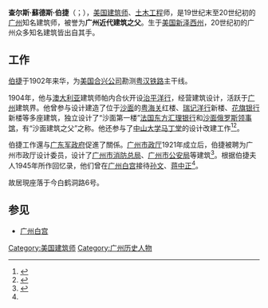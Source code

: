 {{expand|time=2015-01-26T12:44:53+00:00}}
'''查尔斯·蘇德斯·伯捷'''（{{lang-en|Charles Souders Paget}}；{{bd|1874年||1933年}}），[[美国|美国]][[建筑师|建筑师]]、[[土木工程|土木工程]]师，是19世纪末至20世纪初的[[广州|广州]]知名建筑师，被誉为'''广州近代建筑之父'''。生于[[美国|美国]][[新泽西州|新泽西州]]，20世纪初的广州众多知名建筑皆出自其手。

== 工作 ==
[[伯捷|伯捷]]于1902年来华，为[[美国合兴公司|美国合兴公司]]勘测[[粤汉铁路|粤汉铁路]]主干线。

1904年，他与[[澳大利亚|澳大利亚]]建筑师帕内合伙开设[[治平洋行|治平洋行]]，经营建筑设计，活跃于[[广州|广州]]建筑界。他曾参与设计建造了位于[[沙面|沙面]]的[[粤海关|粤海关]]红楼、[[瑞记洋行|瑞记洋行]]新楼、[[花旗银行|花旗银行]]新楼等多座建筑，独立设计了“沙面第一楼”[[法国东方汇理银行|法国东方汇理银行]]和[[沙面俄罗斯领事馆|沙面俄罗斯领事馆]]，有“沙面建筑之父”之称。他还参与了[[中山大学|中山大学]][[马丁堂|马丁堂]]的设计改建工作<ref name="bjjjdx">{{cite news|url=http://news.ifeng.com/a/20160512/48758367_0.shtml|title=伯捷旧居 大修之后 再次荒废 街坊不忍 自发清扫|date=2016-05-12|work=羊城晚报|accessdate=2018-02-14|archive-date=2018-09-04|archive-url=https://web.archive.org/web/20180904120953/http://news.ifeng.com/a/20160512/48758367_0.shtml|dead-url=no}}</ref><ref name="gzyzbn">{{cite news|url=http://news.163.com/09/0526/14/5A8FFU1V000120GR.html|title=广州有座百年白宫(组图)|date=2009-05-26|work=新快报|accessdate=2018-02-14|archive-url=https://web.archive.org/web/20180904120957/http://news.163.com/09/0526/14/5A8FFU1V000120GR.html|archive-date=2018-09-04|dead-url=yes}}</ref>。

伯捷工作還与[[广东军政府|广东军政府]]促進了關係。[[廣州市政府|广州市政厅]]1921年成立后，伯捷被聘为广州市政厅设计委员，设计了[[广州市消防局旧址|广州市消防总局]]、[[廣州起義紀念館|广州市公安局]]等建筑<ref name="yuebaida">{{cite news|url=http://news.southcn.com/g/2011-03/01/content_20536580.htm|title="广州白宫"成粤百大新发现之一 孙中山曾作客|date=2011-03-01|work=广州日报网络版|accessdate=2018-02-14|archive-url=https://web.archive.org/web/20110302103221/http://news.southcn.com/g/2011-03/01/content_20536580.htm|archive-date=2011-03-02|dead-url=yes}}</ref>。根据伯捷夫人1945年所作回忆录，他们曾在[[广州白宫|广州白宫]]接待[[孙文|孙文]]、[[蒋中正|蒋中正]]<ref name="bjjjdx" />。

故居現座落于今白鹤洞路6号。

== 参见 ==
*[[广州白宫|广州白宫]]

{{authority control}}

{{DEFAULTSORT:Paget, Charles Souders}}
[[Category:美国建筑师|Category:美国建筑师]]
[[Category:广州历史人物|Category:广州历史人物]]